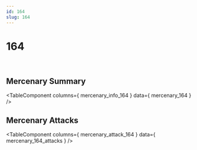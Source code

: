```yaml
---
id: 164
slug: 164
---
```



# 164

<div style = {{ display: "flex" }}>
    <Image img={require('@site/static/img/mercenaries/illust/thum_char_view_n_164.jpg')}/>
    <Image img={require('@site/static/img/mercenaries/illust/thum_char_view_o_164.jpg')}/>
</div>

## Mercenary Summary

<TableComponent
  columns={ mercenary_info_164 }
  data={ mercenary_164 }
/>

## Mercenary Attacks

<TableComponent
  columns={ mercenary_attack_164 }
  data={ mercenary_164_attacks }
/>